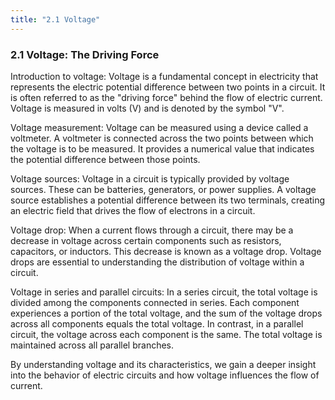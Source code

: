 ```yaml
---
title: "2.1 Voltage"
---
```


### 2.1 Voltage: The Driving Force

Introduction to voltage:
Voltage is a fundamental concept in electricity that represents the electric potential difference between two points in a circuit. It is often referred to as the "driving force" behind the flow of electric current. Voltage is measured in volts (V) and is denoted by the symbol "V".

Voltage measurement:
Voltage can be measured using a device called a voltmeter. A voltmeter is connected across the two points between which the voltage is to be measured. It provides a numerical value that indicates the potential difference between those points.

Voltage sources:
Voltage in a circuit is typically provided by voltage sources. These can be batteries, generators, or power supplies. A voltage source establishes a potential difference between its two terminals, creating an electric field that drives the flow of electrons in a circuit.

Voltage drop:
When a current flows through a circuit, there may be a decrease in voltage across certain components such as resistors, capacitors, or inductors. This decrease is known as a voltage drop. Voltage drops are essential to understanding the distribution of voltage within a circuit.

Voltage in series and parallel circuits:
In a series circuit, the total voltage is divided among the components connected in series. Each component experiences a portion of the total voltage, and the sum of the voltage drops across all components equals the total voltage. In contrast, in a parallel circuit, the voltage across each component is the same. The total voltage is maintained across all parallel branches.

By understanding voltage and its characteristics, we gain a deeper insight into the behavior of electric circuits and how voltage influences the flow of current.
